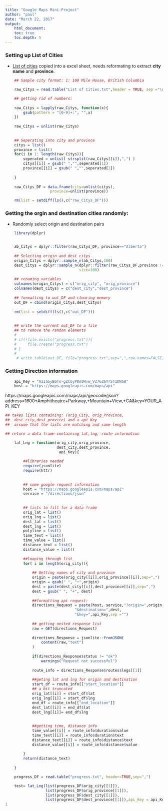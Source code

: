 ```yaml
---
title: "Google Maps Mini-Project"
author: "paul"
date: "March 22, 2017"
output: 
    html_document:
    toc: true
    toc.depth: 5
---
```



### Setting up List of Cities

*   [List of cities](http://www.canada-city.ca/all-cities-in-canada.php) copied into a excel sheet,
    needs reformating to extract __city name__ and __province__.

```r
    ## Sample city format: 1: 100 Mile House, British Columbia 

    raw_Citys = read.table("List of Cities.txt",header = TRUE, sep ="\n")

    ## getting rid of numbers:
    
    raw_Citys = lapply(raw_Citys, function(x){
        gsub(pattern = "[0-9]+:", "",x)
    })
    
    raw_Citys = unlist(raw_Citys)
    
    
    ## Seperating into city and province
    citys = list()
    province = list()
    for(i in 1: length(raw_Citys)){
        seperated = unlist( strsplit(raw_Citys[[i]],",") )
        citys[[i]] = gsub(" ","",seperated[1])
        province[[i]] = gsub(" ","",seperated[2])
        
    }
    
    raw_Citys_DF = data.frame(city=unlist(citys),
                    province=unlist(province))

    rm(list = setdiff(ls(),c("raw_Citys_DF")))
```



### Getting the orgin and destination cities randomly:

*   Randomly select origin and destination pairs

```r
    library(dplyr)


    ab_Citys = dplyr::filter(raw_Citys_DF, province=="Alberta")
    
    ## Selecting origin and dest citys
    origin_Citys = dplyr::sample_n(ab_Citys,100)
    dest_Citys = dplyr::sample_n(dplyr::filter(raw_Citys_DF,province != "Alberta"), 
                                 size=100)
    
    ## renaming variables 
    colnames(origin_Citys) = c("orig_city", "orig_province")
    colnames(dest_Citys) = c("dest_city","dest_province")
    
    ## formatting to out_DF and clearing memory
    out_DF = cbind(origin_Citys,dest_Citys)
    
    rm(list = setdiff(ls(),c("out_DF")))
    
    
    ## write the current out_DF to a file 
    ## to remove the random elements 
    # 
    # if(!file.exists("progress.txt")){
    #     file.create("progress.txt")
    # }
    # 
     # write.table(out_DF, file="progress.txt",sep=",",row.names=FALSE)

```



### Getting Direction information


```r
    api_Key = "AIzaSyBGTs-gZCbyP8n0Hvw_VZ76Z6YrST1DNa8"
    host = "https://maps.googleapis.com/maps/api"

```


https://maps.googleapis.com/maps/api/geocode/json?address=1600+Amphitheatre+Parkway,+Mountain+View,+CA&key=YOUR_API_KEY

```r

## takes lists containing: (orig_City, orig_Province,
##  dest_city,dest_provice) and a api_Key
##  assume that the lists are matching and same length

## return a data frame containing lat,lng, route information

    lat_Lng = function(orig_city,orig_province,
                       dest_city,dest_province,
                        api_Key){
        
        ##libraries needed
        require(jsonlite)
        require(httr)
        
        
        ## some google request information
        host = "https://maps.googleapis.com/maps/api"
        service = "/directions/json"
        
        
        ## lists to fill for a data frame
        orig_lat = list()
        orig_lng = list()
        dest_lat = list()
        dest_lng = list()
        polyline = list()
        time_text = list()
        time_value = list()
        distance_text = list()
        distance_value = list()
        
        ##looping through list
        for( i in length(orig_city)){
            
            ## Getting names of city and province
            origin = paste(orig_city[[i]],orig_province[[i]],sep=",")
            origin = gsub(" ", "+",origin)
            dest = paste(dest_city[[i]],dest_province[[i]],sep=",")
            dest = gsub(" ", "+", dest)
            
            ##formatting api request:
            directions_Request = paste(host, service,"?origin=",origin,
                               "&destination=",dest,
                               "&key=",api_Key,sep ="")
            
            ## getting nested response list
            raw = GET(directions_Request)
            
            directions_Response = jsonlite::fromJSON(
                content(raw,"text")
            )
            
            if(directions_Response$status != "ok")
                warnings("Request not successful")
            
            route_info = directions_Response$routes$legs[[1]]
            
            ##geting lat and lng for origin and destination
            start_df = route_info[["start_location"]]
            ## a bit truncated
            orig_lat[[i]] = start_df$lat
            orig_lng[[i]] = start_df$lng
            end_df = route_info[["end_location"]]
            dest_lat[[i]] = end_df$lat
            dest_lng[[i]]= end_df$lng
            
            
            ##getting time, distance info
            time_value[[i]] = route_info$duration$value
            time_text[[i]] = route_info$duration$text
            distance_text[[i]] = route_info$distance$text
            distance_value[[i]] = route_info$distance$value
            
        }
        return(distance_text)
        
    }    
```



```r

    progress_DF = read.table("progress.txt", header=TRUE,sep=",")

    test= lat_Lng(list(progress_DF$orig_city[[1]]), 
                  list(progress_DF$orig_province[[1]]),
                  list(progress_DF$dest_city[[1]]),
                  list(progress_DF$dest_province[[1]]),api_Key = api_Key)
1
```